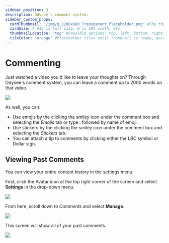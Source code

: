 ```yaml
---
sidebar_position: 3
description: Odysee's comment system.
sidebar_custom_props:
  cardThumbnail: "/img/g_1200x600_Transparent_Placeholder.png" #The thumbnail on the category card.
  cardSize: 4 #12 is full size, 6 is 50% width, etc.
  thumbnailLocation: "top" #Possible options: top, left, bottom, right, none
  tileColor: "orange" #Placeholder tiles until thumbnail is ready, possible options: blue, cream, darkpurple, lightpurple, mauve, orange, pink, none
---
```


# Commenting

Just watched a video you'd like to leave your thoughts on? Through Odysee's comment system, you can leave a comment up to 2000 words on that video.

![](/img/en/category-interaction4.png)

As well, you can:

- Use emojis by the clicking the smiley icon under the comment box and selecting the *Emojis* tab or type : followed by name of emoji.
- Use stickers by the clicking the smiley icon under the comment box and selecting the *Stickers* tab.
- You can attach a tip to comments by clicking either the LBC symbol or Dollar sign.

## Viewing Past Comments

You can view your entire content history in the settings menu.

First, click the Avatar icon at the top right corner of the screen and select **Settings** in the drop-down menu.

![](/img/en/category-basics27.png)

From here, scroll down to *Comments* and select **Manage**.

![](/img/en/category-interaction5.png)

This screen will show all of your past comments.

![](/img/en/category-interaction6.png)
